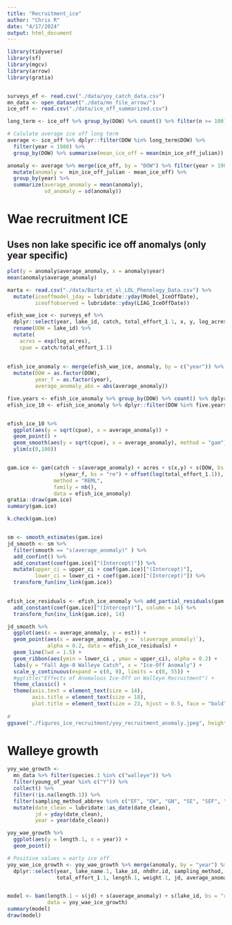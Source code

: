 ```yaml
---
title: "Recruitment_ice"
author: "Chris R"
date: "4/17/2024"
output: html_document
---
```


```r
library(tidyverse)
library(sf)
library(mgcv)
library(arrow)
library(gratia)


surveys_ef <- read.csv("./data/yoy_catch_data.csv")
mn_data <- open_dataset("./data/mn_file_arrow/") 
ice_off <- read.csv("./data/ice_off_summarized.csv")

long_term <- ice_off %>% group_by(DOW) %>% count() %>% filter(n >= 100) #%>% filter(DOW == "77021500")

# Calulate average ice off long term
average <- ice_off %>% dplyr::filter(DOW %in% long_term$DOW) %>% 
  filter(year < 1980) %>%
  group_by(DOW) %>% summarise(mean_ice_off = mean(min_ice_off_julian))

anomaly <- average %>% merge(ice_off, by = "DOW") %>% filter(year > 1980) %>%
  mutate(anomaly =  min_ice_off_julian - mean_ice_off) %>%
  group_by(year) %>%
  summarize(average_anomaly = mean(anomaly), 
            sd_anomaly = sd(anomaly))
```



# Wae recruitment ICE
## Uses non lake specific ice off anomalys (only year specific)
```r
plot(y = anomaly$average_anomaly, x = anomaly$year)
mean(anomaly$average_anomaly)

marta <- read.csv("./data/Barta_et_al_LOL_Phenology_Data.csv") %>%
  mutate(iceoffmodel_jday = lubridate::yday(Model_IceOffDate),
         iceoffobserved = lubridate::yday(LIAG_IceOffDate))

efish_wae_ice <- surveys_ef %>%
  dplyr::select(year, lake_id, catch, total_effort_1.1, x, y, log_acres) %>%
  rename(DOW = lake_id) %>%
  mutate(
    acres = exp(log_acres),
    cpue = catch/total_effort_1.1)
  
  
efish_ice_anomaly <- merge(efish_wae_ice, anomaly, by = c("year")) %>%
  mutate(DOW = as.factor(DOW),
         year_f = as.factor(year),
         average_anomaly_abs = abs(average_anomaly))

five.years <- efish_ice_anomaly %>% group_by(DOW) %>% count() %>% dplyr::filter(n >= 5)
efish_ice_10 <- efish_ice_anomaly %>% dplyr::filter(DOW %in% five.years$DOW)


efish_ice_10 %>% 
  ggplot(aes(y = sqrt(cpue), x = average_anomaly)) +
  geom_point() +
  geom_smooth(aes(y = sqrt(cpue), x = average_anomaly), method = "gam") #+ 
  ylim(c(0,100))


gam.ice <- gam(catch ~ s(average_anomaly) + acres + s(x,y) + s(DOW, bs = "re") + 
                 s(year_f, bs = "re") + offset(log(total_effort_1.1)), 
               method = "REML",
               family = nb(),
               data = efish_ice_anomaly)
gratia::draw(gam.ice)
summary(gam.ice)

k.check(gam.ice)


sm <- smooth_estimates(gam.ice)
jd_smooth <- sm %>%
  filter(smooth == "s(average_anomaly)" ) %>%
  add_confint() %>%
  add_constant(coef(gam.ice)["(Intercept)"]) %>% 
  mutate(upper_ci = upper_ci + coef(gam.ice)["(Intercept)"],
         lower_ci = lower_ci + coef(gam.ice)["(Intercept)"]) %>%
  transform_fun(inv_link(gam.ice))
  

efish_ice_residuals <- efish_ice_anomaly %>% add_partial_residuals(gam.ice) %>%
  add_constant(coef(gam.ice)["(Intercept)"], column = 14) %>%
  transform_fun(inv_link(gam.ice), 14)

jd_smooth %>%
  ggplot(aes(x = average_anomaly, y = est)) +
  geom_point(aes(x = average_anomaly, y = `s(average_anomaly)`), 
             alpha = 0.2, data = efish_ice_residuals) +
  geom_line(lwd = 1.5) +
  geom_ribbon(aes(ymin = lower_ci , ymax = upper_ci), alpha = 0.2) + 
  labs(y = "Fall Age-0 Walleye Catch", x = "Ice-Off Anomaly") +
  scale_y_continuous(expand = c(0, 0), limits = c(0, 55)) + 
  #ggtitle("Effects of Anomalous Ice-Off on Walleye Recruitment") + 
  theme_classic() +
  theme(axis.text = element_text(size = 14),
        axis.title = element_text(size = 18),
        plot.title = element_text(size = 23, hjust = 0.5, face = "bold"))
  
#
ggsave("./figures_ice_recruitment/yoy_recruitment_anomaly.jpeg", height = 10, width = 12)
```




# Walleye growth
```r
yoy_wae_growth <- 
  mn_data %>% filter(species.1 %in% c("walleye")) %>%
  filter(young_of_year %in% c("Y")) %>%
  collect() %>%
  filter(!is.na(length.1)) %>%
  filter(sampling_method_abbrev %in% c("EF", "EW", "GN", "SE", "SEF", "TR")) %>%
  mutate(date_clean = lubridate::as_date(date_clean),
         jd = yday(date_clean),
         year = year(date_clean))

yoy_wae_growth %>%
  ggplot(aes(y = length.1, x = year)) +
  geom_point()

# Positive values = early ice off
yoy_wae_ice_growth <- yoy_wae_growth %>% merge(anomaly, by = "year") %>% 
  dplyr::select(year, lake_name.1, lake_id, nhdhr.id, sampling_method, 
                total_effort_1.1, length.1, weight.1, jd, average_anomaly, sd_anomaly)


model <- bam(length.1 ~ s(jd) + s(average_anomaly) + s(lake_id, bs = "re") + s(year, bs = "re"), 
             data = yoy_wae_ice_growth)
summary(model)
draw(model)

```

